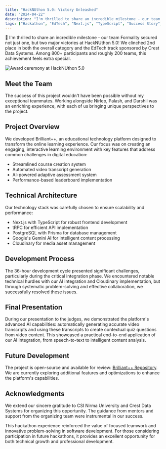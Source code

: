 ```yaml
---
title: "HackNUthon 5.0: Victory Unleashed"
date: "2024-04-22"
description: "I'm thrilled to share an incredible milestone - our team Formality secured not just one, but two major victories at HackNUthon 5.0! We clinched 2nd place..."
tags: ["Hackathon", "EdTech", "Next.js", "TypeScript", "Success Story"]
---
```


🎉 I'm thrilled to share an incredible milestone - our team Formality secured not just one, but two major victories at HackNUthon 5.0! We clinched 2nd place in both the overall category and the EdTech track sponsored by Crest Data Systems. Among 800+ participants and roughly 200 teams, this achievement feels extra special.

![Award ceremony at HackNUthon 5.0](/hacknuthon-5.0.jpg)

## Meet the Team

The success of this project wouldn't have been possible without my exceptional teammates. Working alongside Nirlep, Palash, and Darshil was an enriching experience, with each of us bringing unique perspectives to the project.

## Project Overview

We developed Brilliant++, an educational technology platform designed to transform the online learning experience. Our focus was on creating an engaging, interactive learning environment with key features that address common challenges in digital education:

- Streamlined course creation system
- Automated video transcript generation
- AI-powered adaptive assessment system
- Performance-based leaderboard implementation

## Technical Architecture

Our technology stack was carefully chosen to ensure scalability and performance:
- Next.js with TypeScript for robust frontend development
- tRPC for efficient API implementation
- PostgreSQL with Prisma for database management
- Google's Gemini AI for intelligent content processing
- Cloudinary for media asset management

## Development Process

The 36-hour development cycle presented significant challenges, particularly during the critical integration phase. We encountered notable technical hurdles with our AI integration and Cloudinary implementation, but through systematic problem-solving and effective collaboration, we successfully resolved these issues.

## Final Presentation

During our presentation to the judges, we demonstrated the platform's advanced AI capabilities: automatically generating accurate video transcripts and using these transcripts to create contextual quiz questions from video content. This showcased a practical end-to-end application of our AI integration, from speech-to-text to intelligent content analysis.

## Future Development

The project is open-source and available for review: [Brilliant++ Repository](https://github.com/yuvrajsinh5252/brilliant-plus-plus). We are currently exploring additional features and optimizations to enhance the platform's capabilities.

## Acknowledgments

We extend our sincere gratitude to CSI Nirma University and Crest Data Systems for organizing this opportunity. The guidance from mentors and support from the organizing team were instrumental in our success.

This hackathon experience reinforced the value of focused teamwork and innovative problem-solving in software development. For those considering participation in future hackathons, it provides an excellent opportunity for both technical growth and professional development.